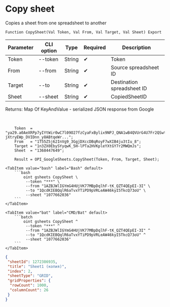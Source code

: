 ﻿---
sidebar_position: 3
---


# Copy sheet
 Copies a sheet from one spreadsheet to another



`Function CopySheet(Val Token, Val From, Val Target, Val Sheet) Export`

  | Parameter | CLI option | Type | Required | Description |
  |-|-|-|-|-|
  | Token | --token | String | &#x2714; | Token |
  | From | --from | String | &#x2714; | Source spreadsheet ID |
  | Target | --to | String | &#x2714; | Destination spreadsheet ID |
  | Sheet | --sheet | String | &#x2714; | CopiedSheetID |

  
  Returns:  Map Of KeyAndValue - serialized JSON response from Google

<br/>




```bsl title="1C:Enterprise/OneScript code example"
    Token  = "ya29.a0AeXRPp7yIYtWir0wC7l09O27fzCyaFxBylix9NPJ_QNA1wB4QVUrG4U7Fr2QSwtfnWG7ZYf6VNrnekZ-jXtryEWp_DVIDnn_y8ABtqeWr...";
    From   = "1T55Z5j62InVg9_3GgjDXccDBqRoyF7wXIB4ju3tIu_8";
    Target = "1n3ZX0EbySYyqwK_5H-lPTa2HVKpleYXtGY7r2MWQmJs";
    Sheet  = "1368447649";

    Result = OPI_GoogleSheets.CopySheet(Token, From, Target, Sheet);
```
 

 <Tabs>
  
    <TabItem value="bash" label="Bash" default>
        ```bash
            oint gsheets CopySheet \
             --token "***" \
             --from "1AZBJWlIGYmG4HUjVK77MBpDqlhF-tK_QZT4QEpEI-3I" \
             --to "1QcdKIEBQqlR6aTvxYTiPD9pVRLeAW46kyI5TkcQ73oU" \
             --sheet "1077662036"
        ```
    </TabItem>
  
    <TabItem value="bat" label="CMD/Bat" default>
        ```batch
            oint gsheets CopySheet ^
             --token "***" ^
             --from "1AZBJWlIGYmG4HUjVK77MBpDqlhF-tK_QZT4QEpEI-3I" ^
             --to "1QcdKIEBQqlR6aTvxYTiPD9pVRLeAW46kyI5TkcQ73oU" ^
             --sheet "1077662036"
        ```
    </TabItem>
</Tabs>


```json title="Result"
{
 "sheetId": 1272386935,
 "title": "Sheet1 (копия)",
 "index": 2,
 "sheetType": "GRID",
 "gridProperties": {
  "rowCount": 1000,
  "columnCount": 26
 }
}
```
